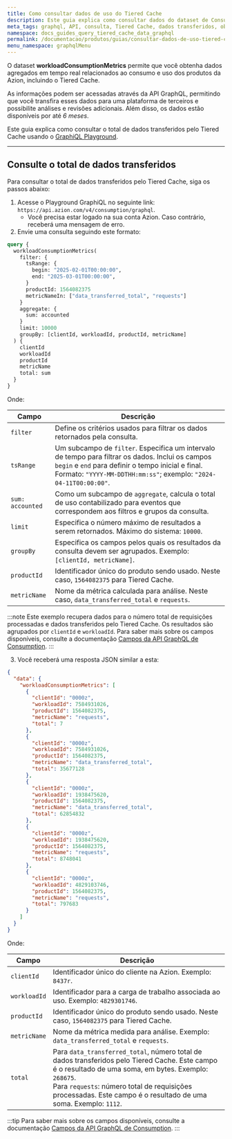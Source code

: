 ```yaml
---
title: Como consultar dados de uso do Tiered Cache
description: Este guia explica como consultar dados do dataset de Consumption e verificar o uso relacionado ao Tiered Cache usando o GraphiQL Playground.
meta_tags: graphql, API, consulta, Tiered Cache, dados transferidos, observe, dados de uso, consumo
namespace: docs_guides_query_tiered_cache_data_graphql
permalink: /documentacao/produtos/guias/consultar-dados-de-uso-tiered-cache-com-graphql/
menu_namespace: graphqlMenu
---
```


O dataset **workloadConsumptionMetrics** permite que você obtenha dados agregados em tempo real relacionados ao consumo e uso dos produtos da Azion, incluindo o Tiered Cache.

As informações podem ser acessadas através da API GraphQL, permitindo que você transfira esses dados para uma plataforma de terceiros e possibilite análises e revisões adicionais. Além disso, os dados estão disponíveis por até *6 meses*.

Este guia explica como consultar o total de dados transferidos pelo Tiered Cache usando o [GraphiQL Playground](/en/documentation/products/devtools/graphql-playground/).

--- 

## Consulte  o total de dados transferidos

Para consultar o total de dados transferidos pelo Tiered Cache, siga os passos abaixo:

1. Acesse o Playground GraphiQL no seguinte link: `https://api.azion.com/v4/consumption/graphql`.
    - Você precisa estar logado na sua conta Azion. Caso contrário, receberá uma mensagem de erro.
2. Envie uma consulta seguindo este formato:

```graphql
query {
  workloadConsumptionMetrics(
    filter: {
      tsRange: { 
        begin: "2025-02-01T00:00:00",
        end: "2025-03-01T00:00:00",
      }
      productId: 1564082375
      metricNameIn: ["data_transferred_total", "requests"]
    }
    aggregate: {
      sum: accounted
    }
    limit: 10000
    groupBy: [clientId, workloadId, productId, metricName]
  ) {
    clientId
    workloadId
    productId
    metricName
    total: sum
  }
}
```

Onde:

| Campo | Descrição |
|----------|----------|
| `filter` | Define os critérios usados para filtrar os dados retornados pela consulta. |
| `tsRange` | Um subcampo de `filter`. Especifica um intervalo de tempo para filtrar os dados. Inclui os campos `begin` e `end` para definir o tempo inicial e final. Formato: `"YYYY-MM-DDTHH:mm:ss"`; exemplo: `"2024-04-11T00:00:00"`. |
| `sum: accounted` | Como um subcampo de `aggregate`, calcula o total de uso contabilizado para eventos que correspondem aos filtros e grupos da consulta. |
| `limit` | Especifica o número máximo de resultados a serem retornados. Máximo do sistema: `10000`. |
| `groupBy` | Especifica os campos pelos quais os resultados da consulta devem ser agrupados. Exemplo: `[clientId, metricName]`. |
| `productId` | Identificador único do produto sendo usado. Neste caso, `1564082375` para Tiered Cache. |
| `metricName` | Nome da métrica calculada para análise. Neste caso, `data_transferred_total` e `requests`. |

:::note
Este exemplo recupera dados para o número total de requisições processadas e dados transferidos pelo Tiered Cache. Os resultados são agrupados por `clientId` e `workloadId`. Para saber mais sobre os campos disponíveis, consulte a documentação [Campos da API GraphQL de Consumption](/en/documentation/devtools/graphql-api/features/gql-consumption-fields/).
:::

3. Você receberá uma resposta JSON similar a esta:

```json
{
  "data": {
    "workloadConsumptionMetrics": [
      {
        "clientId": "0000z",
        "workloadId": 7584931026,
        "productId": 1564082375,
        "metricName": "requests",
        "total": 7
      },
      {
        "clientId": "0000z",
        "workloadId": 7584931026,
        "productId": 1564082375,
        "metricName": "data_transferred_total",
        "total": 35677128
      },
      {
        "clientId": "0000z",
        "workloadId": 1938475620,
        "productId": 1564082375,
        "metricName": "data_transferred_total",
        "total": 62854832
      },
      {
        "clientId": "0000z",
        "workloadId": 1938475620,
        "productId": 1564082375,
        "metricName": "requests",
        "total": 8748041
      },
      {
        "clientId": "0000z",
        "workloadId": 4829103746,
        "productId": 1564082375,
        "metricName": "requests",
        "total": 797683
      }
    ]
  }
}
```

Onde:

| Campo | Descrição |
|----------|----------|
| `clientId` | Identificador único do cliente na Azion. Exemplo: `8437r`. |
| `workloadId` | Identificador para a carga de trabalho associada ao uso. Exemplo: `4829301746`. |
| `productId` | Identificador único do produto sendo usado. Neste caso, `1564082375` para Tiered Cache. |
| `metricName` | Nome da métrica medida para análise. Exemplo: `data_transferred_total` e `requests`.  |
| `total` | Para `data_transferred_total`, número total de dados transferidos pelo Tiered Cache. Este campo é o resultado de uma soma, em bytes. Exemplo: `268675`. <br/> Para `requests`: número total de requisições processadas. Este campo é o resultado de uma soma. Exemplo: `1112`. |

:::tip
Para saber mais sobre os campos disponíveis, consulte a documentação [Campos da API GraphQL de Consumption](/en/documentation/devtools/graphql-api/features/gql-consumption-fields/).
:::
